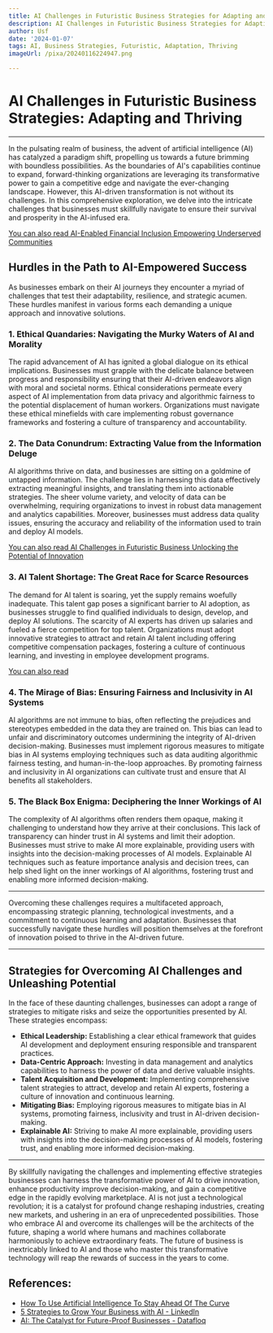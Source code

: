 ```yaml
---
title: AI Challenges in Futuristic Business Strategies for Adapting and Thriving
description: AI Challenges in Futuristic Business Strategies for Adapting and Thriving
author: Usf
date: '2024-01-07'
tags: AI, Business Strategies, Futuristic, Adaptation, Thriving
imageUrl: /pixa/20240116224947.png

---
```

# AI Challenges in Futuristic Business  Strategies: Adapting  and Thriving

---

In the pulsating realm of business, the advent of artificial intelligence (AI)  has catalyzed a  paradigm shift, propelling us towards a future brimming with boundless possibilities. As the boundaries of AI's capabilities continue to expand, forward-thinking organizations are leveraging its transformative power to gain a competitive edge  and  navigate the  ever-changing landscape.  However, this  AI-driven transformation is not without its challenges. In this comprehensive exploration, we  delve into the  intricate challenges that businesses must skillfully navigate to ensure their survival and prosperity in the AI-infused era.

[You  can also read AI-Enabled  Financial  Inclusion Empowering  Underserved Communities](AI-Enabled%20Financial%20Inclusion%20Empowering%20Underserved%20Communities)


## Hurdles in the Path to AI-Empowered Success

As businesses embark  on their AI journeys they encounter a myriad of challenges that test their adaptability, resilience, and strategic acumen. These hurdles manifest in  various forms each  demanding a unique  approach and innovative solutions.

### 1. Ethical Quandaries: Navigating the Murky Waters of  AI and Morality

The rapid advancement of AI has ignited  a global dialogue on its ethical implications. Businesses must grapple with the delicate balance between progress and responsibility ensuring that their AI-driven endeavors align with moral and  societal norms. Ethical considerations permeate every aspect of AI implementation from data  privacy and algorithmic fairness to the potential displacement of  human workers. Organizations must navigate these ethical minefields with care implementing robust governance frameworks and fostering  a culture of transparency and accountability.

### 2. The Data Conundrum: Extracting Value from the Information Deluge

AI algorithms thrive  on data, and businesses are sitting on a goldmine of  untapped information. The challenge lies in harnessing this data effectively extracting meaningful insights,  and translating them into  actionable strategies. The sheer volume variety, and velocity of data can be overwhelming, requiring organizations to invest  in robust data management and analytics capabilities. Moreover, businesses must address data quality issues, ensuring  the accuracy and reliability of the  information used to train and  deploy AI models.

[You can also read AI Challenges  in  Futuristic Business Unlocking the Potential of Innovation](AI%20Challenges%20in%20Futuristic%20Business%20Unlocking%20the%20Potential%20of%20Innovation)


### 3. AI Talent Shortage: The Great Race for Scarce Resources

The demand for AI talent is soaring, yet the supply remains woefully inadequate.  This talent gap poses a significant barrier to AI adoption, as businesses struggle to find  qualified  individuals to design, develop,  and deploy AI solutions. The  scarcity  of AI experts has driven up  salaries and fueled a fierce competition for top talent. Organizations must adopt innovative strategies to attract and retain AI talent including offering competitive compensation packages, fostering a culture of continuous learning, and investing in employee development programs.

[You can also read ]()


### 4. The Mirage of  Bias: Ensuring Fairness and Inclusivity in AI Systems

AI algorithms are not immune  to bias, often reflecting the  prejudices and stereotypes  embedded in the data they are trained on. This bias can lead to unfair and discriminatory outcomes undermining the integrity of AI-driven decision-making. Businesses  must implement rigorous measures to mitigate  bias in AI systems employing  techniques such as data  auditing algorithmic fairness testing, and human-in-the-loop approaches. By promoting fairness and inclusivity in AI organizations can cultivate trust and ensure that  AI benefits all stakeholders.

### 5. The Black Box Enigma: Deciphering the Inner  Workings of AI

The complexity of AI algorithms often renders them opaque, making it challenging to understand how they arrive at their conclusions. This lack of transparency can hinder trust  in AI systems and limit their adoption.  Businesses must strive to make  AI more explainable, providing users with insights into the decision-making processes of AI models. Explainable AI techniques such as feature importance analysis and decision  trees,  can help shed light on  the inner workings of AI algorithms, fostering trust and enabling  more informed decision-making.

---

Overcoming these challenges requires a multifaceted  approach, encompassing strategic planning, technological investments, and a commitment  to continuous learning and adaptation. Businesses that successfully navigate these  hurdles will position themselves at the forefront of innovation poised to thrive in  the AI-driven future.

---

## Strategies for Overcoming AI Challenges and Unleashing Potential

In the face of these daunting challenges, businesses can  adopt a range of strategies to mitigate risks and seize the  opportunities presented by AI.  These strategies  encompass:

* **Ethical Leadership:** Establishing a clear ethical framework that guides AI development and deployment ensuring  responsible and transparent practices.
* **Data-Centric Approach:** Investing in data  management and analytics capabilities to  harness the power of data and derive valuable insights.
* **Talent Acquisition and  Development:** Implementing comprehensive talent strategies to attract, develop and  retain AI experts, fostering a culture of innovation and continuous  learning.
* **Mitigating Bias:** Employing rigorous measures to mitigate bias in AI systems, promoting fairness, inclusivity and trust in AI-driven decision-making.
* **Explainable AI:** Striving to make AI more  explainable, providing users  with insights into the decision-making processes of AI  models, fostering  trust, and enabling more informed  decision-making.

---

By skillfully  navigating the challenges and implementing effective strategies businesses can harness the transformative power of AI to drive innovation, enhance productivity improve decision-making, and gain a  competitive edge in the  rapidly evolving marketplace. AI is not  just a technological  revolution; it  is a catalyst for profound change reshaping industries, creating new markets, and ushering in an era  of unprecedented possibilities. Those who embrace AI and overcome its challenges will be the architects of the  future, shaping a  world where humans and machines collaborate harmoniously to achieve extraordinary feats. The future of business is  inextricably linked to AI  and those who master this transformative technology will reap the rewards of success in the years to come.

## References:
- [How To Use Artificial Intelligence To Stay Ahead Of The Curve](https://www.youtube.com/watch?v=B8YIqKxxIs0)
- [5 Strategies to Grow Your Business with AI - LinkedIn](https://www.linkedin.com/pulse/5-strategies-grow-your-business-ai-yobiapp-x27df?trk=article-ssr-frontend-pulse_more-articles_related-content-card)
- [AI: The Catalyst for Future-Proof Businesses - Datafloq](https://datafloq.com/read/ai-catalyst-future-proof-businesses/)
